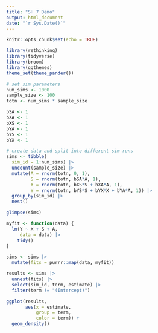 ```yaml
---
title: "SH 7 Demo"
output: html_document
date: "`r Sys.Date()`"
---
```


```r
knitr::opts_chunk$set(echo = TRUE)
```

```r
library(rethinking)
library(tidyverse)
library(broom)
library(ggthemes)
theme_set(theme_pander())
```

```r
# set sim parameters
num_sims <- 1000
sample_size <- 100
totn <- num_sims * sample_size

bSA <- 1
bXA <- 1
bXS <- 1
bYA <- 1
bYS <- 1
bYX <- 1

# create data and split into different sim runs
sims <- tibble(
  sim_id = 1:num_sims) |> 
  uncount(sample_size) |> 
  mutate(A = rnorm(totn, 0, 1),
         S = rnorm(totn, bSA*A, 1),
         X = rnorm(totn, bXS*S + bXA*A, 1),
         Y = rnorm(totn, bYS*S + bYX*X + bYA*A, 1)) |> 
  group_by(sim_id) |> 
  nest()

glimpse(sims)
```

```r
myfit <- function(data) {
  lm(Y ~ X + S + A,
     data = data) |> 
    tidy()
}
```

```r
sims <- sims |>
  mutate(fits = purrr::map(data, myfit))
```

```r
results <- sims |> 
  unnest(fits) |> 
  select(sim_id, term, estimate) |> 
  filter(term != "(Intercept)")
```

```r
ggplot(results,
       aes(x = estimate,
           group = term,
           color = term)) +
  geom_density()
```

